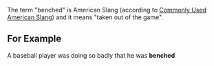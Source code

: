 
The term "benched" is American Slang (according to [http://www.manythings.org/slang/slang1.html Commonly Used American Slang]) and it means "taken out of the game".


== For Example ==

A baseball player was doing so badly that he was '''benched'''